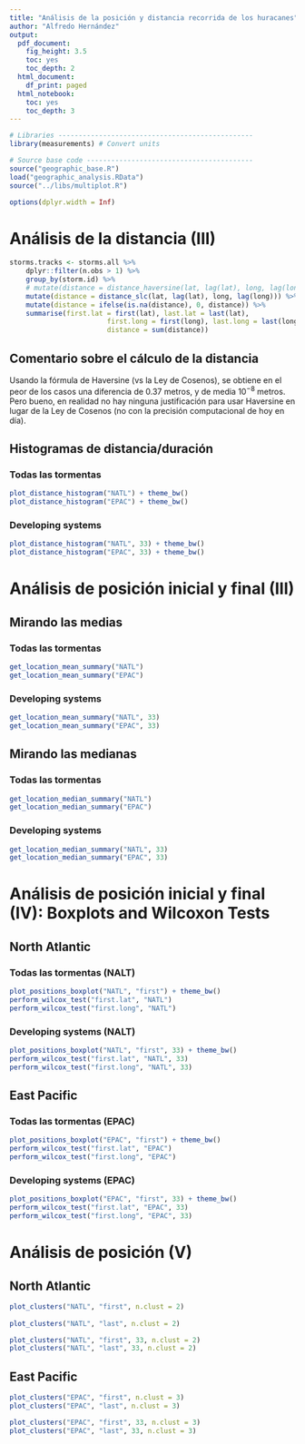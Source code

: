 ```yaml
---
title: "Análisis de la posición y distancia recorrida de los huracanes"
author: "Alfredo Hernández"
output:
  pdf_document: 
    fig_height: 3.5
    toc: yes
    toc_depth: 2
  html_document:
    df_print: paged
  html_notebook: 
    toc: yes
    toc_depth: 3
---
```


```r
# Libraries ------------------------------------------------
library(measurements) # Convert units

# Source base code -----------------------------------------
source("geographic_base.R")
load("geographic_analysis.RData")
source("../libs/multiplot.R")
```

```r
options(dplyr.width = Inf)
```


\newpage

# Análisis de la distancia (III)

```r
storms.tracks <- storms.all %>%
	dplyr::filter(n.obs > 1) %>% 
	group_by(storm.id) %>%
	# mutate(distance = distance_haversine(lat, lag(lat), long, lag(long))) %>%
	mutate(distance = distance_slc(lat, lag(lat), long, lag(long))) %>%
	mutate(distance = ifelse(is.na(distance), 0, distance)) %>%
	summarise(first.lat = first(lat), last.lat = last(lat),
						first.long = first(long), last.long = last(long),
						distance = sum(distance))
```

## Comentario sobre el cálculo de la distancia

Usando la fórmula de Haversine (vs la Ley de Cosenos), se obtiene en el peor de los casos una diferencia de 0.37 metros, y de media $10^{-8}$ metros. Pero bueno, en realidad no hay ninguna justificación para usar Haversine en lugar de la Ley de Cosenos (no con la precisión computacional de hoy en día).

## Histogramas de distancia/duración

### Todas las tormentas
```r
plot_distance_histogram("NATL") + theme_bw()
plot_distance_histogram("EPAC") + theme_bw()
```

### Developing systems
```r
plot_distance_histogram("NATL", 33) + theme_bw()
plot_distance_histogram("EPAC", 33) + theme_bw()
```

\newpage

# Análisis de posición inicial y final (III)

## Mirando las medias

### Todas las tormentas
```r
get_location_mean_summary("NATL")
get_location_mean_summary("EPAC")
```

### Developing systems
```r
get_location_mean_summary("NATL", 33)
get_location_mean_summary("EPAC", 33)
```

## Mirando las medianas

### Todas las tormentas
```r
get_location_median_summary("NATL")
get_location_median_summary("EPAC")
```

### Developing systems
```r
get_location_median_summary("NATL", 33)
get_location_median_summary("EPAC", 33)
```


\newpage

# Análisis de posición inicial y final (IV): Boxplots and Wilcoxon Tests

## North Atlantic

### Todas las tormentas (NALT)
```r
plot_positions_boxplot("NATL", "first") + theme_bw()
perform_wilcox_test("first.lat", "NATL")
perform_wilcox_test("first.long", "NATL")
```

\newpage

### Developing systems (NALT)
```r
plot_positions_boxplot("NATL", "first", 33) + theme_bw()
perform_wilcox_test("first.lat", "NATL", 33)
perform_wilcox_test("first.long", "NATL", 33)
```

\newpage

## East Pacific

### Todas las tormentas (EPAC)
```r
plot_positions_boxplot("EPAC", "first") + theme_bw()
perform_wilcox_test("first.lat", "EPAC")
perform_wilcox_test("first.long", "EPAC")
```

\newpage

### Developing systems (EPAC)
```r
plot_positions_boxplot("EPAC", "first", 33) + theme_bw()
perform_wilcox_test("first.lat", "EPAC", 33)
perform_wilcox_test("first.long", "EPAC", 33)
```

\newpage

# Análisis de posición (V)


\newpage

## North Atlantic
```r
plot_clusters("NATL", "first", n.clust = 2)
	
plot_clusters("NATL", "last", n.clust = 2)
```

\newpage
```r
plot_clusters("NATL", "first", 33, n.clust = 2)
plot_clusters("NATL", "last", 33, n.clust = 2)
```

\newpage

## East Pacific
```r
plot_clusters("EPAC", "first", n.clust = 3)
plot_clusters("EPAC", "last", n.clust = 3)
```

\newpage
```r
plot_clusters("EPAC", "first", 33, n.clust = 3)
plot_clusters("EPAC", "last", 33, n.clust = 3)
```

